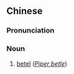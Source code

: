 {{also|蒌叶}}
==Chinese==
{{zh-forms|s=蒌叶}}
{{wikipedia|lang=zh}}

===Pronunciation===
{{zh-pron
|m=lóuyè
|c=lau4-1 jip6
|cat=n
}}

===Noun===
{{zh-noun}}

# [[betel]] (''[[Piper betle]]'')